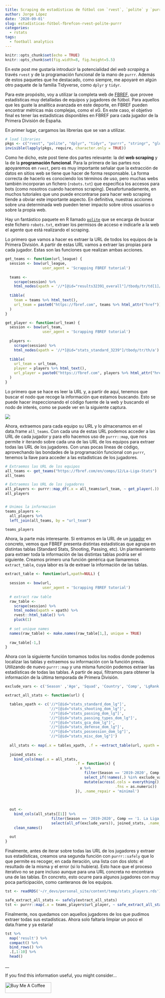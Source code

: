 ```yaml
---
title: Scraping de estadísticas de fútbol con `rvest`, `polite` y `purrr`.
author: Jorge López
date: '2020-09-01'
slug: estadísticas-fútbol-fbrefcon-rvest-polite-purrr
categories:
  - rstats
tags:
  - football analytics
---
```



```r
knitr::opts_chunk$set(echo = TRUE)
knitr::opts_chunk$set(fig.width=8, fig.height=5.5) 
```


En este post me gustaría introducir la potencialidad del *web scraping* a través `rvest` y de la programación funcional de la mano de `purrr`. Además de estos paquetes que he destacado, como siempre, me apoyaré en algún otro paquete de la familia Tidyverse, como `dplyr` y `tidyr`. 

Para este propósito, voy a utilizar la completa web de [FBREF](https://fbref.com/en/), que provee estadísticas muy detalladas de equipos y jugadores de fútbol. Para aquellos que les guste la analítica avanzada en este deporte, en FBREF pueden encontrar métricas más complejas, como el xG. En este caso, el objetivo final es tener las estadísticas disponibles en FBREF para cada jugador de la Primera División de España. 

En primer lugar, cargamos las librerías que se van a utilizar.

```r
# load libraries
pkgs <- c("rvest", "polite", "dplyr", "tidyr", "purrr", "stringr", "glue", "rlang", "janitor")
invisible(lapply(pkgs, require, character.only = TRUE))
```


Como he dicho, este post tiene dos partes relevante: la del **web scraping** y la de la **programación funcional**. Para la primera de las partes nos apoyaremos en `rvest`, pero es muy importante señalar que la extracción de datos en sitios web se tiene que hacer de forma responsable. La forma correcta de hacerlo es conociendo los términos de uso, pero muchas webs también incorporan un fichero (`robots.txt`) que especifica los accesos para bots (como nosotros cuando hacemos scraping). Desafortunadamente, en muchos tutoriales que uno puede encontrarse para hacer web scraping tiende a obviar este importante aspecto. En definitiva, nuestras acciones sobre una determinada web pueden tener impacto sobre otros usuarios o sobre la propia web. 

Hay un fantástico paquete en R llamado [`polite`](https://dmi3kno.github.io/polite/) que se encarga de buscar este fichero `robots.txt`, extraer los permisos de acceso e indicarle a la web el agente que está realizando el scraping.


Lo primero que vamos a hacer es extraer la URL de todos los equipos de la Primera División. A partir de estas URL vamos a extraer las propias para cada jugador. Estas son las funciones que realizan ambas acciones.

```r
get_teams <- function(url_league) {
  session <- bow(url_league,
                 user_agent = 'Scrapping FBREF tutorial')
  
  teams <-
    scrape(session) %>% 
    html_nodes(xpath = '//*[@id="results32391_overall"]/tbody/tr/td[1]/a')
  
  tibble(
    team = teams %>% html_text(),
    url_team = paste0("https://fbref.com", teams %>% html_attr("href"))
  )
}

get_player <- function(url_team) {
  session <- bow(url_team,
                 user_agent = 'Scrapping FBREF tutorial')
  
  players <-
    scrape(session) %>%  
    html_nodes(xpath = '//*[@id="stats_standard_3239"]/tbody/tr/th/a') 
  
  tibble(
    url_team = url_team,
    player = players %>% html_text(),
    url_player = paste0("https://fbref.com", players %>% html_attr("href"))
  )
}
```


Lo primero que se hace es leer la URL y, a partir de aquí, tenemos que buscar el nodo que recoge la información que estamos buscando. Esto se puede hacer inspeccionando el código fuente de la web y buscando el nodo de interés, como se puede ver en la siguiente captura.

![](/posts/2020-09-01-estadísticas-fútbol-fbrefcon-rvest-polite-purrr_files/inspect_web.jpg)

Ahora, extraemos para cada equipo su URL y lo almacenamos en el data.frame `all_teams`. Con cada una de estas URL podemos acceder a las URL de cada jugador y para ello hacemos uso de `purrr::map`, que nos permite ir iterando sobre cada una de las URL de los equipos para extraer todas las URL de los jugadores. Con unas pocas líneas de código, aprovechando las bondades de la programación funcional con `purrr`, tenemos la llave para acceder a las estadísticas de los jugadores.

```r
# Extraemos las URL de los equipos
all_teams <- get_teams("https://fbref.com/en/comps/12/La-Liga-Stats")
all_teams

# Extraemos las URL de los jugadores
all_players <- purrr::map_df(.x = all_teams$url_team, ~ get_player(.))
all_players


# Unimos la informacion
teams_players <- 
  all_players %>% 
  left_join(all_teams, by = "url_team")

teams_players
```


Ahora, la parte más interesante. Si entramos en la URL de un [jugador](https://fbref.com/en/players/335fa267/Sergi-Roberto) en concreto, vemos que FBREF presenta distintas estadísticas que agrupa en distintas tablas (Standard Stats, Shooting, Passing, etc). Un planteamiento para extraer toda la información de las distintas tablas podría ser el siguiente. Creamos primero una función genérica que llamaremos `extract_table`, cuya labor es la de extraer la información de las tablas.

```r
extract_table <- function(url,xpath=NULL) {
  
  session <- bow(url,
                 user_agent = 'Scrapping FBREF tutorial')
  
  # extract raw table
  raw_table <- 
    scrape(session) %>% 
    html_nodes(xpath = xpath) %>% 
    rvest::html_table() %>% 
    pluck(1)
  
  # set unique names
  names(raw_table) <- make.names(raw_table[1,], unique = TRUE)
  
  raw_table[-1,]
}
```


Ahora con la siguiente función tomamos todos los nodos donde podemos localizar las tablas y extraemos su información con la función previa. Utilizando de nuevo `purrr::map` y una misma función podemos extraer las estadísticas de todas las tablas. A partir de aquí, filtramos para obtener la información de la última temporada de Primera División. 


```r
exclude_vars <- c('Season' ,'Age', 'Squad', 'Country', 'Comp', 'LgRank', 'Matches', 'Min')

extract_all_stats <- function(url) {

  tables_xpath <- c('//*[@id="stats_standard_dom_lg"]',
                    '//*[@id="stats_shooting_dom_lg"]',
                    '//*[@id="stats_passing_dom_lg"]',
                    '//*[@id="stats_passing_types_dom_lg"]',
                    '//*[@id="stats_gca_dom_lg"]',
                    '//*[@id="stats_defense_dom_lg"]',
                    '//*[@id="stats_possession_dom_lg"]',
                    '//*[@id="stats_misc_dom_lg"]')
  
  all_stats <- map(.x = tables_xpath, .f = ~extract_table(url, xpath = .))
  
  joined_stats <- 
    bind_cols(map(.x = all_stats, 
                                .f = function(x) {
                                  x %>% 
                                    filter(Season == '2019-2020', Comp == '1. La Liga') %>% 
                                    select_if(!names(.) %in% exclude_vars) %>% 
                                    mutate(across(.cols = everything(),
                                                  .fns = as.numeric))
                                }), .name_repair = 'minimal')
  
  
  
  out <- 
    bind_cols(all_stats[[1]] %>% 
                     filter(Season == '2019-2020', Comp == '1. La Liga') %>% 
                     select(all_of(exclude_vars)), joined_stats, .name_repair = 'minimal') %>% 
    clean_names()
  
  out  
}
```


Finalmente, antes de iterar sobre todas las URL de los jugadores y extraer sus estadísticas, creamos una segunda función con `purrr::safely` que lo que permite es recoger, en cada iteración, una lista con dos slots: el resultado de la misma y el error (si lo hubiera). Esto hace que el proceso iterativo no se pare incluso aunque para una URL concreta no encontrara una de las tablas. En concreto, esto ocurre para algunos jugadores con muy poca participación, como canteranos de los equipos.

```r
tst <- readRDS('~/r_devs/personal_site/content/temp/stats_players.rds')
```


```r
safe_extract_all_stats <- safely(extract_all_stats)
tst <- purrr::map(.x = teams_players$url_player, ~ safe_extract_all_stats(.))
```


Finalmente, nos quedamos con aquellos jugadores de los que pudimos extraer todas sus estadísticas. Ahora solo faltaría limpiar un poco el data.frame y ya estaría!

```r
tst %>% 
  map('result') %>% 
  compact() %>%
  bind_rows() %>% 
  .[,1:10] %>% 
  head()
```

__

If you find this information useful, you might consider... 

<a href="https://www.buymeacoffee.com/jorgelopez" target="_blank"><img src="https://cdn.buymeacoffee.com/buttons/default-black.png" alt="Buy Me A Coffee" style="height: 35px !important;width: 150px !important;" ></a>